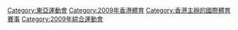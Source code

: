 {{commonscat|2009 East Asian Games}}

[[Category:東亞運動會|Category:東亞運動會]]
[[Category:2009年香港體育|Category:2009年香港體育]]
[[Category:香港主辦的國際體育賽事|Category:香港主辦的國際體育賽事]]
[[Category:2009年綜合運動會|Category:2009年綜合運動會]]